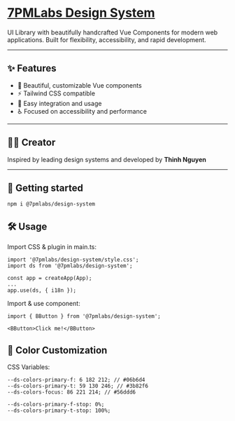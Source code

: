 # [7PMLabs Design System](https://www.npmjs.com/package/@7pmlabs/design-system)

UI Library with beautifully handcrafted Vue Components for modern web applications. Built for flexibility, accessibility, and rapid development.

---

## ✨ Features
- 🎨 Beautiful, customizable Vue components
- ⚡ Tailwind CSS compatible
- 🔌 Easy integration and usage
- ♿ Focused on accessibility and performance

---

## 🧑‍💻 Creator
Inspired by leading design systems and developed by **Thinh Nguyen**

---

## 🚀 Getting started

```
npm i @7pmlabs/design-system
```

## 🛠️ Usage

Import CSS & plugin in main.ts:

```
import '@7pmlabs/design-system/style.css';
import ds from '@7pmlabs/design-system';

const app = createApp(App);
...
app.use(ds, { i18n });
```

Import & use component:

```
import { BButton } from '@7pmlabs/design-system';

<BButton>Click me!</BButton>
```

## 🎨 Color Customization

CSS Variables:

```
--ds-colors-primary-f: 6 182 212; // #06b6d4
--ds-colors-primary-t: 59 130 246; // #3b82f6
--ds-colors-focus: 86 221 214; // #56ddd6

--ds-colors-primary-f-stop: 0%;
--ds-colors-primary-t-stop: 100%;
```
